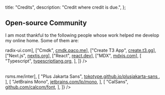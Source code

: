   title: "Credits",
  description: "Credit where credit is due.",
};

## Open-source Community

I am most thankful to the following people whose work helped me develop my online home. Some of them are:

<Table
  header={["Tool", "Link"]}
  rows={[
    ["Radix UI", <a href="https://www.radix-ui.com">radix-ui.com</a>],
    ["Cmdk", <a href="https://cmdk.paco.me">cmdk.paco.me</a>],
    ["Create T3 App", <a href="https://create.t3.gg">create.t3.gg</a>],
    ["Next.js", <a href="https://nextjs.org">nextjs.org</a>],
    ["React", <a href="https://react.dev">react.dev</a>],
    ["MDX", <a href="https://mdxjs.com">mdxjs.com</a>],
    [
      "Typescript",
      <a href="https://www.typescriptlang.org">typescriptlang.org</a>,
    ],
  ]}
/>

<Table
  header={["Font", "Link"]}
  rows={[
    ["Inter", <a href="https://rsms.me/inter">rsms.me/inter</a>],
    [
      "Plus Jakarta Sans",
      <a href="https://tokotype.github.io/plusjakarta-sans">
        tokotype.github.io/plusjakarta-sans
      </a>,
    ],
    [
      "JetBrains Mono",
      <a href="https://www.jetbrains.com/lp/mono">jetbrains.com/lp/mono</a>,
    ],
    [
      "CalSans",
      <a href="https://github.com/calcom/font">github.com/calcom/font</a>,
    ],
  ]}
/>

